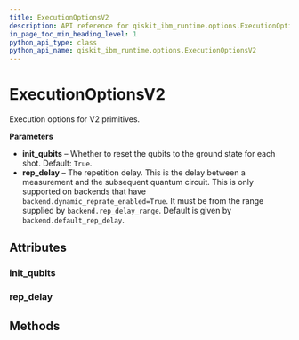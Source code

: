 ```yaml
---
title: ExecutionOptionsV2
description: API reference for qiskit_ibm_runtime.options.ExecutionOptionsV2
in_page_toc_min_heading_level: 1
python_api_type: class
python_api_name: qiskit_ibm_runtime.options.ExecutionOptionsV2
---
```


# ExecutionOptionsV2

<Class id="qiskit_ibm_runtime.options.ExecutionOptionsV2" isDedicatedPage={true} github="https://github.com/Qiskit/qiskit-ibm-runtime/tree/main/qiskit_ibm_runtime/options/execution_options.py#L20-L37" signature="ExecutionOptionsV2(*args, **kwargs)" modifiers="class">
  Execution options for V2 primitives.

  **Parameters**

  *   **init\_qubits** – Whether to reset the qubits to the ground state for each shot. Default: `True`.
  *   **rep\_delay** – The repetition delay. This is the delay between a measurement and the subsequent quantum circuit. This is only supported on backends that have `backend.dynamic_reprate_enabled=True`. It must be from the range supplied by `backend.rep_delay_range`. Default is given by `backend.default_rep_delay`.

  ## Attributes

  ### init\_qubits

  <Attribute id="qiskit_ibm_runtime.options.ExecutionOptionsV2.init_qubits" attributeTypeHint="UnsetType | bool" attributeValue="Unset" />

  ### rep\_delay

  <Attribute id="qiskit_ibm_runtime.options.ExecutionOptionsV2.rep_delay" attributeTypeHint="UnsetType | float" attributeValue="Unset" />

  ## Methods
</Class>

